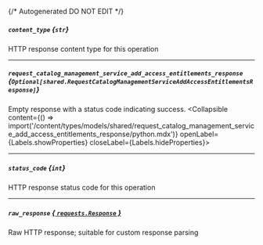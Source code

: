 {/* Autogenerated DO NOT EDIT  */}

##### `content_type` *{`str`}*
HTTP response content type for this operation

---
##### `request_catalog_management_service_add_access_entitlements_response` *{`Optional[shared.RequestCatalogManagementServiceAddAccessEntitlementsResponse]`}*
Empty response with a status code indicating success.
<Collapsible content={() => import('/content/types/models/shared/request_catalog_management_service_add_access_entitlements_response/python.mdx')} openLabel={Labels.showProperties} closeLabel={Labels.hideProperties}>
</Collapsible>

---
##### `status_code` *{`int`}*
HTTP response status code for this operation

---
##### `raw_response` [*{ `requests.Response` }*](https://requests.readthedocs.io/en/latest/api/#requests.Response)
Raw HTTP response; suitable for custom response parsing


